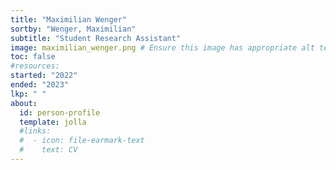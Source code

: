 ```yaml
---
title: "Maximilian Wenger"
sortby: "Wenger, Maximilian"
subtitle: "Student Research Assistant"
image: maximilian_wenger.png # Ensure this image has appropriate alt text if used directly in content
toc: false
#resources: 
started: "2022"
ended: "2023"
lkp: " "
about:
  id: person-profile
  template: jolla
  #links:
  #  - icon: file-earmark-text
  #    text: CV
---
```


:::{#person-profile}
:::

<!---
## Biography
## Experience
## Education
-->
